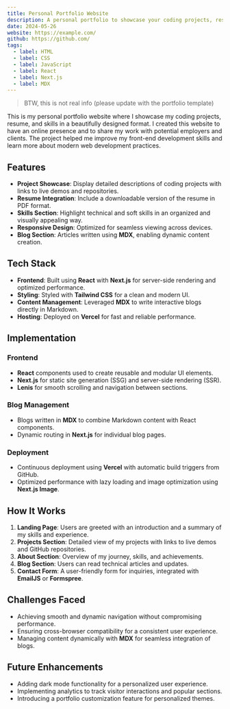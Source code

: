 ```yaml
---
title: Personal Portfolio Website
description: A personal portfolio to showcase your coding projects, resume, and skills in a beautifully designed format.
date: 2024-05-26
website: https://example.com/
github: https://github.com/
tags:
  - label: HTML
  - label: CSS
  - label: JavaScript
  - label: React
  - label: Next.js
  - label: MDX
---
```


> BTW, this is not real info (please update with the portfolio template)

This is my personal portfolio website where I showcase my coding projects, resume, and skills in a beautifully designed format. I created this website to have an online presence and to share my work with potential employers and clients. The project helped me improve my front-end development skills and learn more about modern web development practices.

## Features

- **Project Showcase**: Display detailed descriptions of coding projects with links to live demos and repositories.
- **Resume Integration**: Include a downloadable version of the resume in PDF format.
- **Skills Section**: Highlight technical and soft skills in an organized and visually appealing way.
- **Responsive Design**: Optimized for seamless viewing across devices.
- **Blog Section**: Articles written using **MDX**, enabling dynamic content creation.

## Tech Stack

- **Frontend**: Built using **React** with **Next.js** for server-side rendering and optimized performance.
- **Styling**: Styled with **Tailwind CSS** for a clean and modern UI.
- **Content Management**: Leveraged **MDX** to write interactive blogs directly in Markdown.
- **Hosting**: Deployed on **Vercel** for fast and reliable performance.

## Implementation

### Frontend
- **React** components used to create reusable and modular UI elements.
- **Next.js** for static site generation (SSG) and server-side rendering (SSR).
- **Lenis** for smooth scrolling and navigation between sections.

### Blog Management
- Blogs written in **MDX** to combine Markdown content with React components.
- Dynamic routing in **Next.js** for individual blog pages.

### Deployment
- Continuous deployment using **Vercel** with automatic build triggers from GitHub.
- Optimized performance with lazy loading and image optimization using **Next.js Image**.

## How It Works

1. **Landing Page**: Users are greeted with an introduction and a summary of my skills and experience.
2. **Projects Section**: Detailed view of my projects with links to live demos and GitHub repositories.
3. **About Section**: Overview of my journey, skills, and achievements.
4. **Blog Section**: Users can read technical articles and updates.
5. **Contact Form**: A user-friendly form for inquiries, integrated with **EmailJS** or **Formspree**.

## Challenges Faced

- Achieving smooth and dynamic navigation without compromising performance.
- Ensuring cross-browser compatibility for a consistent user experience.
- Managing content dynamically with **MDX** for seamless integration of blogs.

## Future Enhancements

- Adding dark mode functionality for a personalized user experience.
- Implementing analytics to track visitor interactions and popular sections.
- Introducing a portfolio customization feature for personalized themes.
